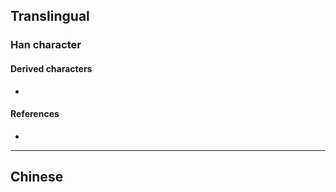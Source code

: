{{also|帶}}
{{character info/new}}
==Translingual==
{{stroke order|stroke=9}}
{{Han simplified forms|帶|帯|带}}

===Han character===
{{Han char|rn=50|rad=巾|as=06|sn=9|four=|canj=TJBLB|ids=⿳卅冖巾}}

====Derived characters====
*{{l|mul|[[滞]], [[㛿]], [[䗖]], [[䙊]], [[𣨼]], [[𫪺]], [[𫶇]], [[𬤈]], [[𢢐]]}}

====References====
* {{Han ref|kx=0331.191|hdz=10736.090|uh=5E26|ud=24102}}

----

==Chinese==
{{zh-see|帶}}